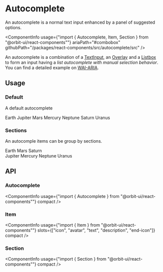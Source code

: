 
<Meta
    title="Components/Autocomplete"
    id="autocomplete"
/>

# Autocomplete

<Tagline>An autocomplete is a normal text input enhanced by a panel of suggested options.</Tagline>

<ComponentInfo
    usage={"import { Autocomplete, Item, Section } from \"@orbit-ui/react-components\""}
    ariaPath="#combobox"
    githubPath="/packages/react-components/src/autocomplete/src"
/>

An autocomplete is a combination of a [TextInput](?path=/docs/text-input--default-story), an [Overlay](?path=/docs/overlay--default-story) and a [Listbox](?path=/docs/listbox--default-story) to form an input having a *list autocomplete with manual selection behavior*. You can find a detailed example on [WAI-ARIA](https://www.w3.org/TR/wai-aria-practices-1.1/examples/combobox/aria1.1pattern/listbox-combo.html).

## Usage

### Default

A default autocomplete

<Preview>
    <Story name="default">
        <Autocomplete placeholder="Planets" aria-label="Planets">
            <Item key="earth">Earth</Item>
            <Item key="jupiter">Jupiter</Item>
            <Item key="mars">Mars</Item>
            <Item key="mercury">Mercury</Item>
            <Item key="neptune">Neptune</Item>
            <Item key="saturn">Saturn</Item>
            <Item key="uranus">Uranus</Item>
        </Autocomplete>
    </Story>
</Preview>

### Sections

An autocomple items can be group by sections.

<Preview>
    <Story name="sections">
        <Autocomplete placeholder="Planets" aria-label="Planets">
            <Section title="Visited">
                <Item key="earth">Earth</Item>
                <Item key="mars">Mars</Item>
                <Item key="saturn">Saturn</Item>
            </Section>
            <Section title="Not Visited">
                <Item key="jupiter">Jupiter</Item>
                <Item key="mercury">Mercury</Item>
                <Item key="neptune">Neptune</Item>
                <Item key="uranus">Uranus</Item>
            </Section>
        </Autocomplete>
    </Story>
</Preview>

## API

### Autocomplete

<ComponentInfo
    usage={"import { Autocomplete } from \"@orbit-ui/react-components\""}
    compact
/>

<ArgsTable of={InnerAutocomplete} />

### Item

<ComponentInfo
    usage={"import { Item } from \"@orbit-ui/react-components\""}
    slots={["icon", "avatar", "text", "description", "end-icon"]}
    compact
/>

<ArgsTable of={InnerItem} />

### Section

<ComponentInfo
    usage={"import { Section } from \"@orbit-ui/react-components\""}
    compact
/>

<ArgsTable of={InnerSection} />
